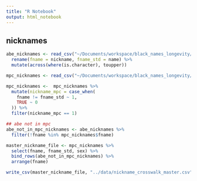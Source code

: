 ```yaml
---
title: "R Notebook"
output: html_notebook
---
```


## nicknames 

```r
abe_nicknames <- read_csv("~/Documents/workspace/black_names_longevity/data/abe_nicknames.csv") %>% 
  rename(fname = nickname, fname_std = name) %>% 
  mutate(across(where(is.character), toupper))

mpc_nicknames <- read_csv("~/Documents/workspace/black_names_longevity/data/mpc_nicknames_enhanced.csv")
```
```r
mpc_nicknames <-  mpc_nicknames %>% 
  mutate(nickname_mpc = case_when(
    fname != fname_std ~ 1,
    TRUE ~ 0
  )) %>% 
  filter(nickname_mpc == 1)
```
```r
## abe not in mpc
abe_not_in_mpc_nicknames <- abe_nicknames %>% 
  filter(!fname %in% mpc_nicknames$fname)

master_nickname_file <- mpc_nicknames %>% 
  select(fname, fname_std, sex) %>% 
  bind_rows(abe_not_in_mpc_nicknames) %>% 
  arrange(fname)

write_csv(master_nickname_file, "../data/nickname_crosswalk_master.csv")
```



